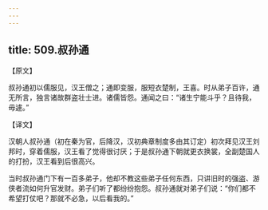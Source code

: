 ```yaml
---
---
---
```

title: 509.叔孙通
---



【原文】

叔孙通初以儒服见，汉王僧之；通即变服，服短衣楚制，王喜。时从弟子百许，通无所言，独言诸故群盗壮士进。诸儒皆怨。通闻之曰：“诸生宁能斗乎？且待我，毋遽。”

【译文】

汉朝人叔孙通（初在秦为官，后降汉，汉初典章制度多由其订定）初次拜见汉王刘邦时，穿着儒服，汉王看了觉得很讨厌；于是叔孙通下朝就更衣换裳，全副楚国人的打扮，汉王看到后很高兴。

当时叔孙通门下有一百多弟子，他却不教这些弟子任何东西，只讲旧时的强盗、游侠者流如何升官发财。弟子们听了都纷纷抱怨。叔孙通就对弟子们说：“你们都不希望打仗吧？那就不必急，以后看我的。”